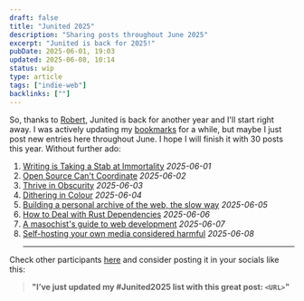 ```yaml
---
draft: false
title: "Junited 2025"
description: "Sharing posts throughout June 2025"
excerpt: "Junited is back for 2025!"
pubDate: 2025-06-01, 19:03
updated: 2025-06-08, 10:14
status: wip
type: article
tags: ["indie-web"]
backlinks: [""]
---
```


So, thanks to [Robert](https://birming.com), Junited is back for another year and I'll start right away.
I was actively updating my [bookmarks](/bookmarks/) for a while, but maybe I just post new entries here throughout June. I hope I will finish it with 30 posts this year.
Without further ado:

1. [Writing is Taking a Stab at Immortality](https://brainbaking.com/post/2025/05/writing-is-taking-a-stab-at-immortality/) <i class="dim">2025-06-01</i>
2. [Open Source Can't Coordinate](https://matklad.github.io/2025/05/20/open-source-cant-coordinate.html) <i class="dim">2025-06-02</i>
3. [Thrive in Obscurity](https://www.jeetmehta.com/posts/thrive-in-obscurity) <i class="dim">2025-06-03</i>
4. [Dithering in Colour](https://obrhubr.org/dithering-in-colour) <i class="dim">2025-06-04</i>
5. [Building a personal archive of the web, the slow way](https://alexwlchan.net/2025/personal-archive-of-the-web/) <i class="dim">2025-06-05</i>
6. [How to Deal with Rust Dependencies](https://notgull.net/rust-dependencies/) <i class="dim">2025-06-06</i>
7. [A masochist's guide to web development](https://sebastiano.tronto.net/blog/2025-06-06-webdev/) <i class="dim">2025-06-07</i>
8. [Self-hosting your own media considered harmful](https://www.jeffgeerling.com/blog/2025/self-hosting-your-own-media-considered-harmful) <i class="dim">2025-06-08</i>
   <hr />

Check other participants [here](https://birming.com/2025/06/01/junited/) and consider posting it in your socials like this:

> **"I’ve just updated my #Junited2025 list with this great post: `<URL>`"**

